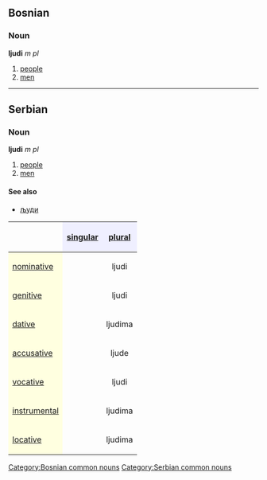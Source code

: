 ==Bosnian==
===Noun===
'''ljudi''' ''m pl'' 
#[[people]]
#[[men]]
[[Category:Bosnian common nouns]]

----

==Serbian==
===Noun===
'''ljudi''' ''m pl'' 
#[[people]]
#[[men]]
====See also====
*[[људи]]
[[Category:Serbian common nouns]]


{| border="1" cellpadding="4" cellspacing="0"
!
! style="background-color: #EFEFFF" align="center"|[[singular]]
! style="background-color: #EFEFFF" align="center"|[[plural]]
|-
! style="background-color: #FFFFE0" align="left"|[[nominative case|nominative]]
| align="center"|
| align="center"|ljudi
|-
! style="background-color: #FFFFE0" align="left"|[[genitive case|genitive]]
| align="center"|
| align="center"|ljudi
|-
! style="background-color: #FFFFE0" align="left"|[[dative case|dative]]
| align="center"|
| align="center"|ljudima
|-
! style="background-color: #FFFFE0" align="left"|[[accusative case|accusative]]
| align="center"|
| align="center"|ljude
|-
! style="background-color: #FFFFE0" align="left"|[[vocative case|vocative]]
| align="center"|
| align="center"|ljudi
|-
! style="background-color: #FFFFE0" align="left"|[[instrumental case|instrumental]]
| align="center"|
| align="center"|ljudima
|-
! style="background-color: #FFFFE0" align="left"|[[locative case|locative]]
| align="center"|
| align="center"|ljudima
|}
